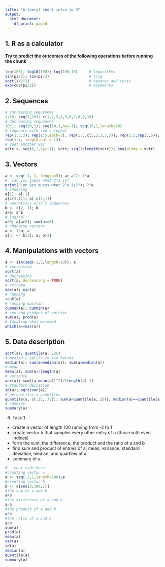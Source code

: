 ---
title: "A (very) short intro to R"
output:
  html_document:
    df_print: paged
---

## 1. R as a calculator

#### Try to predict the outcomes of the following operations before running the chunk

```{r}
log(100); log10(100); log(100,10)     # logarithms
sin(pi/2); tan(pi/2)                  # trig
sqrt(1/2^2)                           # squares and roots
exp(cos(pi/2))                        # exponents
```

## 2. Sequences

```{r}
# increasing sequences
1:10; seq(1,10); c(1,2,3,4,5,6,7,8,9,10)       
# decreasing sequences
10:1; seq(10,1); seq(10,1,by=-1); seq(10,1,length=10)
# sequencs with rep = repeat
rep(1:5,3); rep(1:5,each=3); rep(1:5,c(3,3,3,3,3)); rep(1:5,rep(3,5));
rep(1:5, length.out = 13)
# yeat another way
vctr <- seq(0,1,by=.1); vctr; seq(1:length(vctr)); seq(along = vctr)
```

## 3. Vectors

```{r}
a <- seq(-1, 1, length=5); a; a^2; 2*a
#  can you guess what 2^a is?
print("Can you quess what 2^a is?"); 2^a
# indexing
a[1]; a[-1]
a[c(5,1)]; a[-c(5,1)]
# operations with 2 sequences
b <- c(2,-1); b
a+b; a^b
# logical 
a>0; a[a>0]; sum(a<=0)
# changing vectors
a <- 1/a; a
a[3] <- b[3]; a; b[3]
```

## 4. Manipulations with vectors

```{r}
a <- sin(seq(-1,3,length=10)); a
# increasing
sort(a)
# decreasing
sort(a, decreasing = TRUE)
# extrema 
max(a); min(a)
# ranking
rank(a)
# running max/min
cummax(a); cummin(a)
# sum and product of entries
sum(a); prod(a)
# locating what we need
which(a==max(a))
```

## 5. Data description

```{r}
sort(a); quantile(a, .25)
# median = splits in two halves
median(a); sum(a>median(a)); sum(a<median(a))
# mean
mean(a); sum(a)/length(a)
# variance
var(a); sum((a-mean(a))^2)/(length(a)-1)
# standard deviation
sd(a); sqrt(var(a))
# percentiles = quantiles
quantile(a, c(.25,.75)); sum(a<quantile(a,.25)); median(a)==quantile(a,.5)
# summary
summary(a)
```

6) Task 1

- create a vector of length 100 running from -2 to 1
- create vector b that samples every other entry of a (those with even indices)
- form the sum, the difference, the product and the ratio of a and b
- find sum and product of entries of a; mean, variance, standard deviation, median, and quartiles of a
- summary of a

```{r}
#   your code here
#creating vector a
a <- seq(-2,1,length=100);a
#creating vector b
b <- a[seq(2,100,2)]
#the sum of a and b
a+b
#the difference of a and b 
a-b
#the product of a and b
a*b
#the ratio of a and b
a/b
sum(a)
prod(a)
mean(a)
var(a)
sd(a)
median(a)
quantile(a)
summary(a)
```
